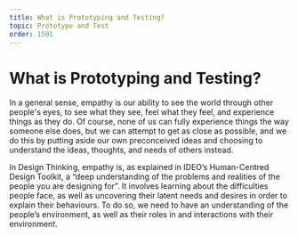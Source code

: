 ```yaml
---
title: What is Prototyping and Testing?
topic: Prototype and Test
order: 1501
---
```


# What is Prototyping and Testing?

In a general sense, empathy is our ability to see the world through other people's eyes, to see what they see, feel what they feel, and experience things as they do. Of course, none of us can fully experience things the way someone else does, but we can attempt to get as close as possible, and we do this by putting aside our own preconceived ideas and choosing to understand the ideas, thoughts, and needs of others instead.

In Design Thinking, empathy is, as explained in IDEO’s Human-Centred Design Toolkit, a “deep understanding of the problems and realities of the people you are designing for”. It involves learning about the difficulties people face, as well as uncovering their latent needs and desires in order to explain their behaviours. To do so, we need to have an understanding of the people’s environment, as well as their roles in and interactions with their environment.

